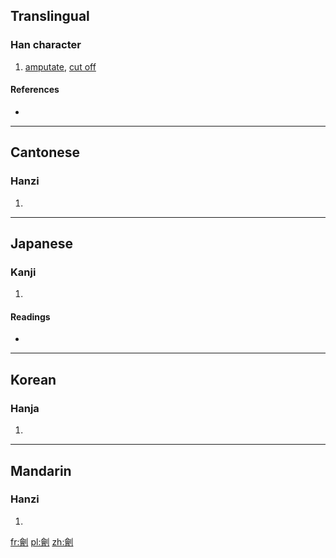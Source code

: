 {{also|刽}}
==Translingual==

===Han character===
{{Han char|rn=18|rad=刀|as=13|sn=15|four=8260<sub>0</sub>|canj=人日中弓 (OALN)|ids=⿰[[會]][[刂]]}}

# [[amputate]], [[cut off]]

====References====
* {{Han ref|kx=0144.420|dkj=02225|dj=0326.010|hdz=10359.010|uh=528A|ud=21130|bh=BC44|bd=48196}}

----

==Cantonese==

===Hanzi===
{{yue-hanzi|jyut=|y=kui2|sim=刽}}

# {{defn|lang=yue|sort=刀13}}

----

==Japanese==

===Kanji===
{{ja-kanji|grade=|rs=刀13}}

# {{defn|lang=ja|sort=刀13}}

====Readings====
* {{ja-readings|on=[[かい]] (kai), [[け]] (ke), [[かつ]] (katsu)|kun=[[たつ]] (tatsu)}}

----

==Korean==

===Hanja===
{{ko-hanja|hangeul=[[회]], [[괴]]|rv=hoe, goe|mr=hoe, koe}}

# {{defn|lang=ko|sort=刀13}}

----

==Mandarin==

===Hanzi===
{{cmn-hanzi|sim=刽|pin=[[guì]] ([[gui4]])|wg=kuei<sup>4</sup>}}

# {{defn|lang=cmn|sort=刀13}}

[[fr:劊]]
[[pl:劊]]
[[zh:劊]]